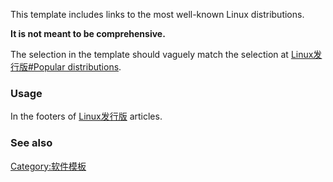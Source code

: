 <includeonly><!-- 在這裡加入模板的保護標識 --></includeonly><noinclude>{{Documentation subpage}}</noinclude>
<!-- 在本行下編輯模板說明 -->

This template includes links to the most well-known Linux distributions.

'''It is not meant to be comprehensive.'''

The selection in the template should vaguely match the selection at [[Linux发行版#Popular distributions]].

=== Usage ===

In the footers of [[Linux发行版]] articles.

=== See also ===
{{Template|Linux}}
<includeonly>
<!-- 本行下加入模板的分類 -->

[[Category:Linux發行版| ]]
[[Category:软件模板]]
</includeonly>